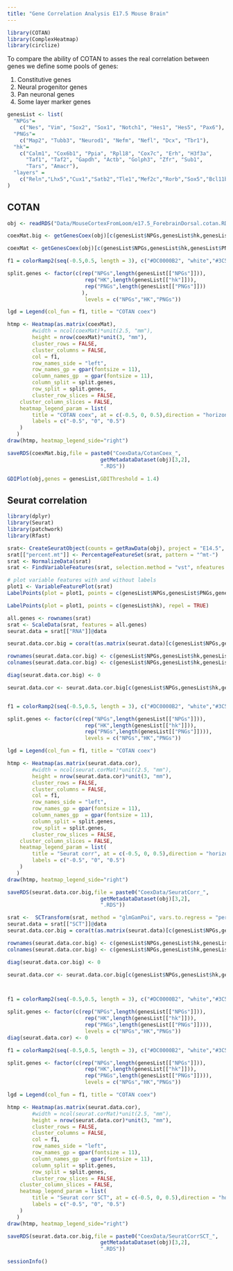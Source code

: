 ```yaml
---
title: "Gene Correlation Analysis E17.5 Mouse Brain"
---
```


```r
library(COTAN)
library(ComplexHeatmap)
library(circlize)
```

To compare the ability of COTAN to asses the real correlation between genes we define some pools of genes:

1.  Constitutive genes
2.  Neural progenitor genes
3.  Pan neuronal genes
4.  Some layer marker genes

```r
genesList <- list(
  "NPGs"= 
    c("Nes", "Vim", "Sox2", "Sox1", "Notch1", "Hes1", "Hes5", "Pax6"),
  "PNGs"= 
    c("Map2", "Tubb3", "Neurod1", "Nefm", "Nefl", "Dcx", "Tbr1"),
  "hk"= 
    c("Calm1", "Cox6b1", "Ppia", "Rpl18", "Cox7c", "Erh", "H3f3a",
      "Taf1", "Taf2", "Gapdh", "Actb", "Golph3", "Zfr", "Sub1",
      "Tars", "Amacr"),
  "layers" = 
    c("Reln","Lhx5","Cux1","Satb2","Tle1","Mef2c","Rorb","Sox5","Bcl11b","Fezf2","Foxp2")
)
```

## COTAN

```r
obj <- readRDS("Data/MouseCortexFromLoom/e17.5_ForebrainDorsal.cotan.RDS")

```

```r
coexMat.big <- getGenesCoex(obj)[c(genesList$NPGs,genesList$hk,genesList$PNGs,genesList$layers),c(genesList$NPGs,genesList$hk,genesList$PNGs,genesList$layers)]

coexMat <- getGenesCoex(obj)[c(genesList$NPGs,genesList$hk,genesList$PNGs),c(genesList$NPGs,genesList$hk,genesList$PNGs)]

f1 = colorRamp2(seq(-0.5,0.5, length = 3), c("#DC0000B2", "white","#3C5488B2" ))

split.genes <- factor(c(rep("NPGs",length(genesList[["NPGs"]])),
                         rep("HK",length(genesList[["hk"]])),
                         rep("PNGs",length(genesList[["PNGs"]]))
                        ),
                         levels = c("NPGs","HK","PNGs"))

lgd = Legend(col_fun = f1, title = "COTAN coex")

htmp <- Heatmap(as.matrix(coexMat),
        #width = ncol(coexMat)*unit(2.5, "mm"), 
        height = nrow(coexMat)*unit(3, "mm"),
        cluster_rows = FALSE,
        cluster_columns = FALSE,
        col = f1,
        row_names_side = "left",
        row_names_gp = gpar(fontsize = 11),
        column_names_gp  = gpar(fontsize = 11),
        column_split = split.genes,
        row_split = split.genes,
        cluster_row_slices = FALSE, 
    cluster_column_slices = FALSE,
    heatmap_legend_param = list(
        title = "COTAN coex", at = c(-0.5, 0, 0.5),direction = "horizontal",
        labels = c("-0.5", "0", "0.5")
    )
   )
draw(htmp, heatmap_legend_side="right")
```

```r
saveRDS(coexMat.big,file = paste0("CoexData/CotanCoex_",
                              getMetadataDataset(obj)[3,2],
                              ".RDS"))
```

```r
GDIPlot(obj,genes = genesList,GDIThreshold = 1.4)
```

## Seurat correlation

```r
library(dplyr)
library(Seurat)
library(patchwork)
library(Rfast)
```

```r
srat<- CreateSeuratObject(counts = getRawData(obj), project = "E14.5", min.cells = 3, min.features = 200)
srat[["percent.mt"]] <- PercentageFeatureSet(srat, pattern = "^mt-")
srat <- NormalizeData(srat)
srat <- FindVariableFeatures(srat, selection.method = "vst", nfeatures = 2000)

# plot variable features with and without labels
plot1 <- VariableFeaturePlot(srat)
LabelPoints(plot = plot1, points = c(genesList$NPGs,genesList$PNGs,genesList$layers), repel = TRUE)

```

```r
LabelPoints(plot = plot1, points = c(genesList$hk), repel = TRUE)
```

```r
all.genes <- rownames(srat)
srat <- ScaleData(srat, features = all.genes)
seurat.data = srat[["RNA"]]@data
```

```r
seurat.data.cor.big = cora(t(as.matrix(seurat.data)[c(genesList$NPGs,genesList$hk,genesList$PNGs, genesList$layers),]), large = T)

rownames(seurat.data.cor.big) <- c(genesList$NPGs,genesList$hk,genesList$PNGs,genesList$layers)
colnames(seurat.data.cor.big) <- c(genesList$NPGs,genesList$hk,genesList$PNGs, genesList$layers)

diag(seurat.data.cor.big) <- 0

seurat.data.cor <- seurat.data.cor.big[c(genesList$NPGs,genesList$hk,genesList$PNGs),c(genesList$NPGs,genesList$hk,genesList$PNGs)]


f1 = colorRamp2(seq(-0.5,0.5, length = 3), c("#DC0000B2", "white","#3C5488B2" ))

split.genes <- factor(c(rep("NPGs",length(genesList[["NPGs"]])),
                         rep("HK",length(genesList[["hk"]])),
                         rep("PNGs",length(genesList[["PNGs"]]))),
                         levels = c("NPGs","HK","PNGs"))

lgd = Legend(col_fun = f1, title = "COTAN coex")

htmp <- Heatmap(as.matrix(seurat.data.cor),
        #width = ncol(seurat.corMat)*unit(2.5, "mm"), 
        height = nrow(seurat.data.cor)*unit(3, "mm"),
        cluster_rows = FALSE,
        cluster_columns = FALSE,
        col = f1,
        row_names_side = "left",
        row_names_gp = gpar(fontsize = 11),
        column_names_gp  = gpar(fontsize = 11),
        column_split = split.genes,
        row_split = split.genes,
        cluster_row_slices = FALSE, 
    cluster_column_slices = FALSE,
    heatmap_legend_param = list(
        title = "Seurat corr", at = c(-0.5, 0, 0.5),direction = "horizontal",
        labels = c("-0.5", "0", "0.5")
    )
   )
draw(htmp, heatmap_legend_side="right")
```

```r
saveRDS(seurat.data.cor.big,file = paste0("CoexData/SeuratCorr_",
                              getMetadataDataset(obj)[3,2],
                              ".RDS"))
```

```r
srat <-  SCTransform(srat, method = "glmGamPoi", vars.to.regress = "percent.mt", verbose = FALSE)
seurat.data = srat[["SCT"]]@data
seurat.data.cor.big = cora(t(as.matrix(seurat.data)[c(genesList$NPGs,genesList$hk,genesList$PNGs, genesList$layers),]), large = T)

rownames(seurat.data.cor.big) <- c(genesList$NPGs,genesList$hk,genesList$PNGs,genesList$layers)
colnames(seurat.data.cor.big) <- c(genesList$NPGs,genesList$hk,genesList$PNGs, genesList$layers)

diag(seurat.data.cor.big) <- 0

seurat.data.cor <- seurat.data.cor.big[c(genesList$NPGs,genesList$hk,genesList$PNGs),c(genesList$NPGs,genesList$hk,genesList$PNGs)]



f1 = colorRamp2(seq(-0.5,0.5, length = 3), c("#DC0000B2", "white","#3C5488B2" ))

split.genes <- factor(c(rep("NPGs",length(genesList[["NPGs"]])),
                         rep("HK",length(genesList[["hk"]])),
                         rep("PNGs",length(genesList[["PNGs"]]))),
                         levels = c("NPGs","HK","PNGs"))
diag(seurat.data.cor) <- 0

f1 = colorRamp2(seq(-0.5,0.5, length = 3), c("#DC0000B2", "white","#3C5488B2" ))

split.genes <- factor(c(rep("NPGs",length(genesList[["NPGs"]])),
                         rep("HK",length(genesList[["hk"]])),
                         rep("PNGs",length(genesList[["PNGs"]]))),
                         levels = c("NPGs","HK","PNGs"))

lgd = Legend(col_fun = f1, title = "COTAN coex")

htmp <- Heatmap(as.matrix(seurat.data.cor),
        #width = ncol(seurat.corMat)*unit(2.5, "mm"), 
        height = nrow(seurat.data.cor)*unit(3, "mm"),
        cluster_rows = FALSE,
        cluster_columns = FALSE,
        col = f1,
        row_names_side = "left",
        row_names_gp = gpar(fontsize = 11),
        column_names_gp  = gpar(fontsize = 11),
        column_split = split.genes,
        row_split = split.genes,
        cluster_row_slices = FALSE, 
    cluster_column_slices = FALSE,
    heatmap_legend_param = list(
        title = "Seurat corr SCT", at = c(-0.5, 0, 0.5),direction = "horizontal",
        labels = c("-0.5", "0", "0.5")
    )
   )
draw(htmp, heatmap_legend_side="right")
```

```r
saveRDS(seurat.data.cor.big,file = paste0("CoexData/SeuratCorrSCT_",
                              getMetadataDataset(obj)[3,2],
                              ".RDS"))
```

```r
sessionInfo()
```
